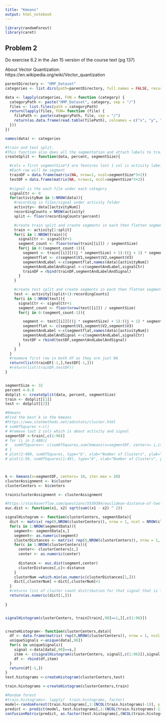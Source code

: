 ```yaml
---
title: "Kmeans"
output: html_notebook
---
```



```r
library(randomForest)
library(caret)
```

## Problem 2

Do exercise 6.2 in the Jan 15 version of the course text (pg 137)


About Vector Quantization: https://en.wikipedia.org/wiki/Vector_quantization
```r

parentDirectory <- "HMP_Dataset"
categories <- list.dirs(path=parentDirectory, full.names = FALSE, recursive = FALSE)

data <- lapply(categories, FUN = function (category) {
  categoryPath <- paste("HMP_Dataset", category, sep = "/")
  files <- list.files(path = categoryPath)
  return(lapply(files, FUN= function (file) {
    filePath <- paste(categoryPath, file, sep = "/")
    return(as.data.frame(read.table(filePath), colnames = c("x", "y", "z")))
  }))
})

names(data) <- categories
```

```r
#train and test split.
#This function also does all the segmentation and attach labels to train and test df as well.
createSplit <- function(data, percent, segmentSize){

  #cols = first segmentSize*3 are features last 1 col is activity label for each segement
  #Each row will be segment
  trainDF = data.frame(matrix(NA, nrow=1, ncol=segmentSize*3+2))
  testDF = data.frame(matrix(NA, nrow=1, ncol=segmentSize*3+2))
  
  #signal is the each file under each category
  signalCtr <- 0
  for(activityNum in 1:NROW(data)){
    #recording is files/signal under activity folder
    activity<- data[[activityNum]]
    recordingCounts = NROW(activity)
    split <- floor(recordingCounts*percent)

    #create train split and create segments in each then flatten segment and add it to DF
    train <- activity[1:split]
    for(i in 1:NROW(train)){
      signalCtr <- signalCtr+1
      segment_count <- floor(nrow(train[[i]]) / segmentSize)
      for(j in 0:(segment_count-1)){
        segment <- train[[i]][((j * segmentSize) + 1):((j + 1) * segmentSize), ]
        segmentflat <- c(segment$V1,segment$V2,segment$V3)
        segmentAndLabel <-c(segmentflat,names(data)[activityNum])
        segmentAndLabelAndSignal <-c(segmentAndLabel,signalCtr)
        trainDF = rbind(trainDF,segmentAndLabelAndSignal)
      }
    }

    #create test split and create segments in each then flatten segment and add it to DF
    test <- activity[(split+1):recordingCounts]
    for(i in 1:NROW(test)){
      signalCtr <- signalCtr+1
      segment_count <- floor(nrow(test[[i]]) / segmentSize)
      for(j in 0:(segment_count-1)){

        segment <- test[[i]][((j * segmentSize) + 1):((j + 1) * segmentSize), ]
        segmentflat <- c(segment$V1,segment$V2,segment$V3)
        segmentAndLabel <-c(segmentflat,names(data)[activityNum])
        segmentAndLabelAndSignal <-c(segmentAndLabel,signalCtr)
        testDF = rbind(testDF,segmentAndLabelAndSignal)
      }
    }
  }
  #reomove first row in both df as they are just NA
  return(list(trainDF[-1,],testDF[-1,]))
  #return(list(trainDF,testDF))
}


segmentSize <- 32
percent <-0.8
doSplit <- createSplit(data, percent, segmentSize)
train <- doSplit[[1]]
test <- doSplit[[2]]

```


```r
#Kmeans
#Find the best k in the kmeans
#https://www.statmethods.net/advstats/cluster.html
# sumOfSquares <-c() 
# #remove last 2 cols which is about activity and signal
segmentDF <-train[,c(1:96)]
# for (i in 2:480){
#   sumOfSquares<- c(sumOfSquares,sum(kmeans(x=segmentDF, centers= i,iter.max=20)$withinss))
# }
# plot(2:480, sumOfSquares, type="b", xlab="Number of Clusters", ylab="Within groups sum of squares")
# plot(2:50, sumOfSquares[1:49], type="b", xlab="Number of Clusters", ylab="Within groups sum of squares")



k <- kmeans(x=segmentDF, centers= 10, iter.max = 20)
clusterAssignment <- k$cluster
clusterCenters <- k$centers

train$clusterAssignment <- clusterAssignment
```


```r
#https://stackoverflow.com/questions/5559384/euclidean-distance-of-two-vectors
euc.dist <- function(x1, x2) sqrt(sum((x1 - x2) ^ 2))

signalHistogram <- function(clusterCenters, segmentData){
  dict <- matrix( rep(0,NROW(clusterCenters)), nrow = 1, ncol = NROW(clusterCenters))
  for(s in 1:NROW(segmentData)){
    segment<- segmentData[s,]
    segment<- as.numeric(segment)
    clusterDistances <- matrix( rep(0,NROW(clusterCenters)), nrow = 1, ncol = NROW(clusterCenters))
    for(c in 1:NROW(clusterCenters)){
      center<- clusterCenters[c,]
      center <- as.numeric(center)
      
      distance <- euc.dist(segment,center)
      clusterDistances[,c]<-distance
    }
    clusterNum =which.min(as.numeric(clusterDistances[1,]))
    dict[,clusterNum] <-dict[,clusterNum]+1
  }
  #returns list of cluster count distribution for that signal that is length of n clusters
  return(as.numeric(dict[1,]))
  
}


signalHistogram(clusterCenters, train[train[,98]==1,][,c(1:96)])


createHistogram<- function(clusterCenters,data){
  df <- data.frame(matrix( rep(0,NROW(clusterCenters)), nrow = 1, ncol = (NROW(clusterCenters)+1)))
  uniqueSignals <-unique(data[,98])
  for(s in uniqueSignals){
    signal <-data[data[,98]==s,]
    item <- c(signalHistogram(clusterCenters, signal[,c(1:96)]),signal[1,97])
    df <- rbind(df,item)
  }
  return(df[-1,])
}
test.histograms <-createHistogram(clusterCenters,test)

train.histograms <-createHistogram(clusterCenters,train)


```

```r
#Random forest
#train.histograms<- lapply(  train.histograms, factor)
model<-randomForest(train.histograms[,1:(NCOL(train.histograms)-1)], y = as.factor( train.histograms[,(NCOL(train.histograms))]))
predict <- predict(model, test.histograms[,1:(NCOL(train.histograms)-1)])
confusionMatrix(predict, as.factor(test.histograms[,(NCOL(train.histograms))]))
```

